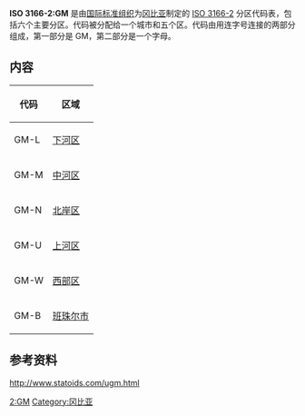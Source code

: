 '''ISO 3166-2:GM''' 是由[[国际标准组织|国际标准组织]]为[[冈比亚|冈比亚]]制定的 [[ISO_3166-2|ISO 3166-2]] 分区代码表，包括六个主要分区。代码被分配给一个城市和五个区。代码由用连字号连接的两部分组成，第一部分是 GM，第二部分是一个字母。
== 内容 ==
{|class="wikitable sortable"
|-
! 代码
! 区域
|-
|GM-L
|[[下河区|下河区]]
|-
|GM-M
|[[中河区|中河区]]
|-
|GM-N
|[[北岸区|北岸区]]
|-
|GM-U
|[[上河区|上河区]]
|-
|GM-W
|[[西部区|西部区]]
|-
|GM-B
|[[班珠尔市|班珠尔市]]
|}

== 参考资料 ==
[http://Statoids.com http://www.statoids.com/ugm.html]{{WebCite|url=https://www.webcitation.org/66gUZUfrm?url=http://statoids.com/ |date=20120404235859 |dateformat=iso }}

{{ISO 3166|state=collapsed}}
[[Category:ISO_3166|2:GM]]
[[Category:冈比亚|Category:冈比亚]]